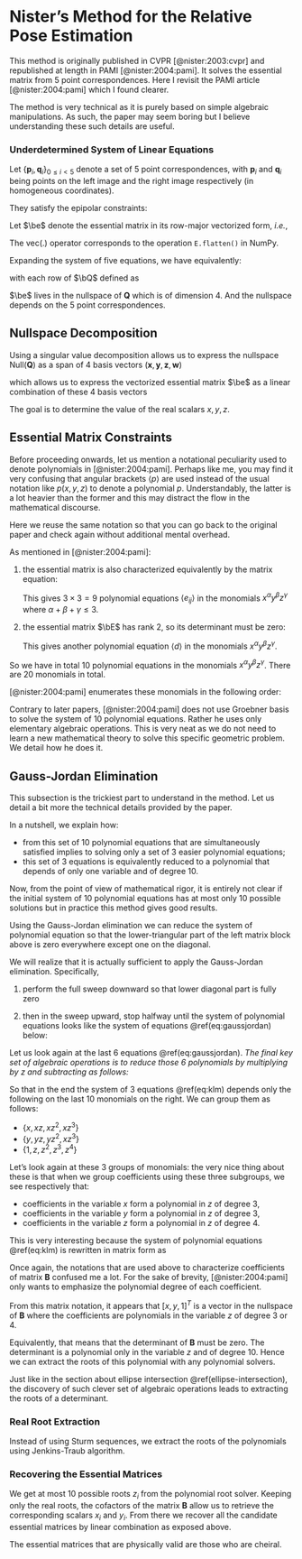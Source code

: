 # Nister's Method for the Relative Pose Estimation

This method is originally published in CVPR [@nister:2003:cvpr] and republished
at length in PAMI [@nister:2004:pami]. It solves the essential matrix from $5$
point correspondences. Here I revisit the PAMI article [@nister:2004:pami] which
I found clearer.

The method is very technical as it is purely based on simple algebraic
manipulations. As such, the paper may seem boring but I believe understanding
these such details are useful.

### Underdetermined System of Linear Equations

Let $\left\{\mathbf{p}_i, \mathbf{q}_i \right\}_{0 \leq i < 5}$ denote a set of
$5$ point correspondences, with $\mathbf{p}_i$ and $\mathbf{q}_i$ being points
on the left image and the right image respectively (in homogeneous coordinates).

They satisfy the epipolar constraints:

\begin{equation}
  \bq_i^T \bE \bp_i = 0
\end{equation}

Let $\be$ denote the essential matrix in its row-major vectorized
form, *i.e.*,

\begin{equation}
  \be = \mathrm{vec}(\bE)
\end{equation}

The $\mathrm{vec}(.)$ operator corresponds to the operation `E.flatten()` in
NumPy.

Expanding the system of five equations, we have equivalently:

\begin{equation}
  \bQ \be = 0
\end{equation}

with each row of $\bQ$ defined as

\begin{equation}
  \mathbf{Q}_i =  \mathrm{vec}(\mathbf{p}_{i} \mathbf{q}_i^T)
\end{equation}

$\be$ lives in the nullspace of $\mathbf{Q}$ which is of
dimension $4$. And the nullspace depends on the $5$ point
correspondences.

## Nullspace Decomposition

Using a singular value decomposition allows us to express the nullspace
$\mathrm{Null}(\mathbf{Q})$ as a span of 4 basis vectors $(\mathbf{x},
\mathbf{y}, \mathbf{z}, \mathbf{w})$

\begin{equation}
  \mathrm{Null}(\bQ) = \mathrm{span}(\x, \y, \z, \w),
\end{equation}

which allows us to express the vectorized essential matrix $\be$ as a linear
combination of these $4$ basis vectors

\begin{equation}
  \be = x \x + y \y + z \z + \w.
\end{equation}

The goal is to determine the value of the real scalars $x, y, z$.

## Essential Matrix Constraints

:::fyi
Before proceeding onwards, let us mention a notational peculiarity used to
denote polynomials in [@nister:2004:pami]. Perhaps like me, you may find it very
confusing that angular brackets $\langle p \rangle$ are used instead of the
usual notation like $p(x, y, z)$ to denote a polynomial $p$. Understandably, the
latter is a lot heavier than the former and this may distract the flow in the
mathematical discourse.

Here we reuse the same notation so that you can go back to the original paper
and check again without additional mental overhead.
:::

As mentioned in [@nister:2004:pami]:

1. the essential matrix is also characterized equivalently by the matrix
   equation:

   \begin{equation}
     \begin{bmatrix}
     \langle e_{00} \rangle & \langle e_{01} \rangle & \langle e_{02} \rangle \\
     \langle e_{10} \rangle & \langle e_{11} \rangle & \langle e_{12} \rangle \\
     \langle e_{20} \rangle & \langle e_{21} \rangle & \langle e_{22} \rangle \\
     \end{bmatrix}
     \iff
     \bE \bE^T \bE - \frac{1}{2} \mathrm{trace}(\bE\bE^T) \bE = 0
   \end{equation}

   This gives $3 \times 3 = 9$ polynomial equations $\langle e_{ij}
   \rangle$ in the monomials $x^\alpha y^\beta z^\gamma$ where
   $\alpha + \beta + \gamma \leq 3$.

2. the essential matrix $\bE$ has rank 2, so its determinant must be
   zero:

   \begin{equation}
     \langle d \rangle \iff \mathrm{det}(\bE) = 0
   \end{equation}

   This gives another polynomial equation $\langle d \rangle$ in the
   monomials $x^\alpha y^\beta z^\gamma$.

So we have in total $10$ polynomial equations in the monomials
$x^\alpha y^\beta z^\gamma$. There are 20 monomials in total.

[@nister:2004:pami] enumerates these monomials in the following order:

\begin{equation}
  \scriptsize
  %
  \begin{array}{|c|cccccccccc|ccc|ccc|cccc|}
  \hline
    &
  x^3 & y^3 & x^2 y & x y^2 & x^2 z & x^2 & y^2 z & y^2 & xyz & xy &
  x & x z & x z^2 & y & y z & y z^2 & 1 & z & z^2 & z^3 \\
  %
  \hline
  %
  \langle e_{00} \rangle &
  . & . & . & . & . & . & . & . & . & . &
  . & . & . & . & . & . & . & . & . & . \\
  %
  \langle e_{01} \rangle &
  . & . & . & . & . & . & . & . & . & . &
  . & . & . & . & . & . & . & . & . & . \\
  %
  \langle e_{02} \rangle &
  . & . & . & . & . & . & . & . & . & . &
  . & . & . & . & . & . & . & . & . & . \\
  %
  \langle e_{10} \rangle &
  . & . & . & . & . & . & . & . & . & . &
  . & . & . & . & . & . & . & . & . & . \\
  %
  \langle e_{11} \rangle &
  . & . & . & . & . & . & . & . & . & . &
  . & . & . & . & . & . & . & . & . & . \\
  %
  \langle e_{12} \rangle &
  . & . & . & . & . & . & . & . & . & . &
  . & . & . & . & . & . & . & . & . & . \\
  %
  \langle e_{20} \rangle &
  . & . & . & . & . & . & . & . & . & . &
  . & . & . & . & . & . & . & . & . & . \\
  %
  \langle e_{21} \rangle &
  . & . & . & . & . & . & . & . & . & . &
  . & . & . & . & . & . & . & . & . & . \\
  %
  \langle e_{22} \rangle &
  . & . & . & . & . & . & . & . & . & . &
  . & . & . & . & . & . & . & . & . & . \\
  %
  \hline
  %
  \langle d \rangle &
  . & . & . & . & . & . & . & . & . & . &
  . & . & . & . & . & . & . & . & . & . \\
  %
  \hline
  \end{array}
\end{equation}

Contrary to later papers, [@nister:2004:pami] does not use Groebner basis to
solve the system of $10$ polynomial equations. Rather he uses only elementary
algebraic operations. This is very neat as we do not need to learn a new
mathematical theory to solve this specific geometric problem. We detail how he
does it.

## Gauss-Jordan Elimination

:::note
This subsection is the trickiest part to understand in the method. Let us detail
a bit more the technical details provided by the paper.

In a nutshell, we explain how:

- from this set of $10$ polynomial equations that are simultaneously satisfied
  implies to solving only a set of $3$ easier polynomial equations;
- this set of $3$ equations is equivalently reduced to a polynomial that depends
  of only one variable and of degree $10$.

Now, from the point of view of mathematical rigor, it is entirely not clear if
the initial system of $10$ polynomial equations has at most only 10 possible
solutions but in practice this method gives good results.
:::

Using the Gauss-Jordan elimination we can reduce the system of polynomial
equation so that the lower-triangular part of the left matrix block above is
zero everywhere except one on the diagonal.

We will realize that it is actually sufficient to apply the Gauss-Jordan
elimination. Specifically,

1. perform the full sweep downward so that lower diagonal part
   is fully zero

   \begin{equation}
     \scriptsize
     \begin{array}{|c|cccccccccc|ccc|ccc|cccc|}
     \hline
     %
     &
     x^3 & y^3 & x^2 y & x y^2 & x^2 z & x^2 & y^2 z & y^2 & xyz & xy &
     x & x z & x z^2 & y & y z & y z^2 & 1 & z & z^2 & z^3 \\
     %
     \hline
     %
     \langle e_{00} \rangle &
     1 & . & . & . & . & . & . & . & . & . &
     . & . & . & . & . & . & . & . & . & . \\
     %
     \langle e_{01} \rangle &
     0 & 1 & . & . & . & . & . & . & . & . &
     . & . & . & . & . & . & . & . & . & . \\
     %
     \langle e_{02} \rangle &
     0 & 0 & 1 & . & . & . & . & . & . & . &
     . & . & . & . & . & . & . & . & . & . \\
     %
     \langle e_{10} \rangle &
     0 & 0 & 0 & 1 & . & . & . & . & . & . &
     . & . & . & . & . & . & . & . & . & . \\
     %
     \langle e_{11} \rangle &
     0 & 0 & 0 & 0 & 1 & . & . & . & . & . &
     . & . & . & . & . & . & . & . & . & . \\
     %
     \langle e_{12} \rangle &
     0 & 0 & 0 & 0 & 0 & 1 & . & . & . & . &
     . & . & . & . & . & . & . & . & . & . \\
     %
     \langle e_{20} \rangle &
     0 & 0 & 0 & 0 & 0 & 0 & 1 & . & . & . &
     . & . & . & . & . & . & . & . & . & . \\
     %
     \langle e_{21} \rangle &
     0 & 0 & 0 & 0 & 0 & 0 & 0 & 1 & . & . &
     . & . & . & . & . & . & . & . & . & . \\
     %
     \langle e_{22} \rangle &
     0 & 0 & 0 & 0 & 0 & 0 & 0 & 0 & 1 & . &
     . & . & . & . & . & . & . & . & . & . \\
     %
     \hline
     %
     \langle d \rangle &
     0 & 0 & 0 & 0 & 0 & 0 & 0 & 0 & 0 & 1 &
     . & . & . & . & . & . & . & . & . & . \\
     %
     \hline
     \end{array}
     %
     (\#eq:sweep-downward)
   \end{equation}

2. then in the sweep upward, stop halfway until the system of polynomial
   equations looks like the system of equations \@ref(eq:gaussjordan) below:

   \begin{equation}
     \scriptsize
     \begin{array}{|c|cccccccccc|ccc|ccc|cccc|}
     \hline
     %
     &
     x^3 & y^3 & x^2 y & x y^2 & x^2 z & x^2 & y^2 z & y^2 & xyz & xy &
     x & x z & x z^2 & y & y z & y z^2 & 1 & z & z^2 & z^3 \\
     %
     \hline
     %
     \langle e_{00} \rangle &
     1 & . & . & . & . & . & . & . & . & . &
     . & . & . & . & . & . & . & . & . & . \\
     %
     \langle e_{01} \rangle &
     0 & 1 & . & . & . & . & . & . & . & . &
     . & . & . & . & . & . & . & . & . & . \\
     %
     \langle e_{02} \rangle &
     0 & 0 & 1 & . & . & . & . & . & . & . &
     . & . & . & . & . & . & . & . & . & . \\
     %
     \langle e_{10} \rangle &
     0 & 0 & 0 & 1 & . & . & . & . & . & . &
     . & . & . & . & . & . & . & . & . & . \\
     %
     \langle e_{11} \rangle &
     0 & 0 & 0 & 0 & 1 & 0 & 0 & 0 & 0 & 0 &
     . & . & . & . & . & . & . & . & . & . \\
     %
     \langle e_{12} \rangle &
     0 & 0 & 0 & 0 & 0 & 1 & 0 & 0 & 0 & 0 &
     . & . & . & . & . & . & . & . & . & . \\
     %
     \langle e_{20} \rangle &
     0 & 0 & 0 & 0 & 0 & 0 & 1 & 0 & 0 & 0 &
     . & . & . & . & . & . & . & . & . & . \\
     %
     \langle e_{21} \rangle &
     0 & 0 & 0 & 0 & 0 & 0 & 0 & 1 & 0 & 0 &
     . & . & . & . & . & . & . & . & . & . \\
     %
     \langle e_{22} \rangle &
     0 & 0 & 0 & 0 & 0 & 0 & 0 & 0 & 1 & 0 &
     . & . & . & . & . & . & . & . & . & . \\
     %
     \hline
     %
     \langle d \rangle &
     0 & 0 & 0 & 0 & 0 & 0 & 0 & 0 & 0 & 1 &
     . & . & . & . & . & . & . & . & . & . \\
     %
     \hline
     \end{array}
     %
     (\#eq:gaussjordan)
   \end{equation}

Let us look again at the last $6$ equations \@ref(eq:gaussjordan). *The final
key set of algebraic operations is to reduce those $6$ polynomials by
multiplying by $z$ and subtracting as follows:*

\begin{equation}
  \begin{aligned}
  \langle k \rangle &= \langle e_{11} \rangle - z \langle e_{12} \rangle \\
  \langle l \rangle &= \langle e_{20} \rangle - z \langle e_{21} \rangle \\
  \langle m \rangle &= \langle e_{22} \rangle - z \langle d \rangle
  \end{aligned}
  %
  (\#eq:klm)
\end{equation}

So that in the end the system of $3$ equations \@ref(eq:klm) depends only the
following on the last $10$ monomials on the right. We can group them as follows:

- $\left\{ x, x z, x z^2, x z^3 \right\}$
- $\left\{ y, y z, y z^2, x z^3 \right\}$
- $\left\{ 1, z, z^2, z^3, z^4 \right\}$

Let's look again at these 3 groups of monomials: the very nice thing about these
is that when we group coefficients using these three subgroups, we see
respectively that:

- coefficients in the variable $x$ form a polynomial in $z$ of degree $3$,
- coefficients in the variable $y$ form a polynomial in $z$ of degree $3$,
- coefficients in the variable $z$ form a polynomial in $z$ of degree $4$.

This is very interesting because the system of polynomial equations
\@ref(eq:klm) is rewritten in matrix form as

\begin{equation}
  \begin{array}{|c|ccc|}
  \hline
  \mathbf{B} & x & y & 1 \\
  \hline
  \langle k \rangle & [3] & [3] & [4] \\
  \langle l \rangle & [3] & [3] & [4] \\
  \langle m \rangle & [3] & [3] & [4] \\
  \hline
  \end{array}
  %
  \begin{bmatrix} x \\ y \\ 1 \end{bmatrix} = \mathbf{0}_3
  (\#eq:B)
\end{equation}

:::fyi
Once again, the notations that are used above to characterize coefficients of
matrix $\mathbf{B}$ confused me a lot. For the sake of brevity,
[@nister:2004:pami] only wants to emphasize the polynomial degree of each
coefficient.
:::

From this matrix notation, it appears that $[x, y, 1]^T$ is a vector in the
nullspace of $\mathbf{B}$ where the coefficients are polynomials in the variable
$z$ of degree $3$ or $4$.

:::puzzle
Equivalently, that means that the determinant of $\mathbf{B}$ must be zero. The
determinant is a polynomial only in the variable $z$ and of degree $10$. Hence
we can extract the roots of this polynomial with any polynomial solvers.

\begin{equation}
  \langle n \rangle \iff \mathrm{det}(\mathbf{B}) = 0
  (\#eq:n)
\end{equation}
:::

Just like in the section about ellipse intersection \@ref(ellipse-intersection),
the discovery of such clever set of algebraic operations leads to extracting the
roots of a determinant.

### Real Root Extraction

Instead of using Sturm sequences, we extract the roots of the polynomials using
Jenkins-Traub algorithm.

### Recovering the Essential Matrices

We get at most 10 possible roots $z_i$ from the polynomial root solver.
Keeping only the real roots, the cofactors of the matrix $\mathbf{B}$
allow us to retrieve the corresponding scalars $x_i$ and $y_i$. From
there we recover all the candidate essential matrices by linear combination as
exposed above.

The essential matrices that are physically valid are those who are cheiral.
